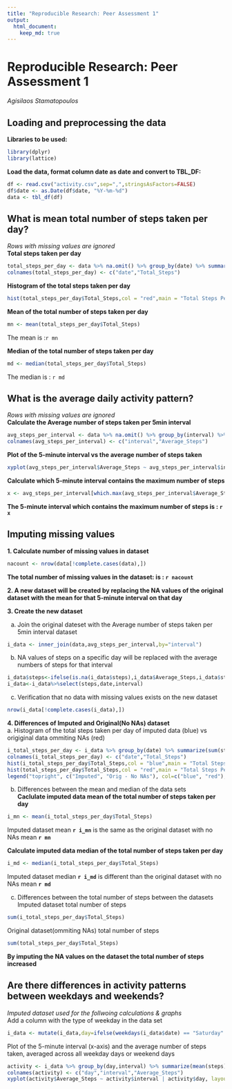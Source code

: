 ```yaml
---
title: "Reproducible Research: Peer Assessment 1"
output: 
  html_document:
    keep_md: true
---
```


# Reproducible Research: Peer Assessment 1
*Agisilaos Stamatopoulos*  
      
## Loading and preprocessing the data  
**Libraries to be used:**
```r
library(dplyr)
library(lattice)
```  
**Load the data, format column date as date and convert to TBL_DF:**
```r
df <- read.csv("activity.csv",sep=",",stringsAsFactors=FALSE)
df$date <- as.Date(df$date, "%Y-%m-%d")
data <- tbl_df(df)
```

## What is mean total number of steps taken per day?  
*Rows with missing values are ignored*  
**Total steps taken per day**  
```r
total_steps_per_day <- data %>% na.omit() %>% group_by(date) %>% summarize(sum(steps))
colnames(total_steps_per_day) <- c("date","Total_Steps")
```

**Histogram of the total steps taken per day**    
```r
hist(total_steps_per_day$Total_Steps,col = "red",main = "Total Steps Per Day", xlab ="Total Number of Steps")
```

**Mean of the total number of steps taken per day**  
```r
mn <- mean(total_steps_per_day$Total_Steps)
```
The mean is :`r mn`

**Median of the total number of steps taken per day**  
```r
md <- median(total_steps_per_day$Total_Steps)
```
The median is : `r md`

## What is the average daily activity pattern?
*Rows with missing values are ignored*  
**Calculate the Average number of steps taken per 5min interval**  
```r
avg_steps_per_interval <- data %>% na.omit() %>% group_by(interval) %>% summarize(mean(steps))
colnames(avg_steps_per_interval) <- c("interval","Average_Steps")
```

**Plot of the 5-minute interval vs the average number of steps taken**   
```r
xyplot(avg_steps_per_interval$Average_Steps ~ avg_steps_per_interval$interval,type="l",,main="Average Daily Activity Pattern", xlab = "5min Interval", ylab = "Average Number of Steps")
```

**Calculate which 5-minute interval contains the maximum number of steps**   
```r
x <- avg_steps_per_interval[which.max(avg_steps_per_interval$Average_Steps),][1]
```

**The 5-minute interval which contains the maximum number of steps is : `r x`**  

## Imputing missing values

**1. Calculate number of missing values in dataset**
```r
nacount <- nrow(data[!complete.cases(data),])
```

**The total number of missing values in the dataset: is : `r nacount`**  

**2. A new dataset will be created by replacing the NA values of the original dataset with the
 mean for that 5-minute interval on that day**  

**3. Create the new dataset**
 
a. Join the original dateset with the Average number of steps taken per 5min interval dataset
```r
i_data <- inner_join(data,avg_steps_per_interval,by="interval")
```

b. NA values of steps on a specific day will be replaced with the average numbers of steps
 for that interval

```r
i_data$steps<-ifelse(is.na(i_data$steps),i_data$Average_Steps,i_data$steps)
i_data<-i_data%>%select(steps,date,interval)
```

c. Verification that no data with missing values exists on the new dataset
```r
nrow(i_data[!complete.cases(i_data),])
```

**4. Differences of Imputed and Original(No NAs) dataset**  
a. Histogram of the total steps taken per day of imputed data (blue) 
vs origiginal data ommiting NAs (red)

```r
i_total_steps_per_day <- i_data %>% group_by(date) %>% summarize(sum(steps))
colnames(i_total_steps_per_day) <- c("date","Total_Steps")
hist(i_total_steps_per_day$Total_Steps,col = "blue",main = "Total Steps Per Day", xlab ="Total Number of Steps")
hist(total_steps_per_day$Total_Steps,col = "red",main = "Total Steps Per Day", xlab ="Total Number of Steps",add=T)
legend("topright", c("Imputed", "Orig - No NAs"), col=c("blue", "red"), lwd=1)
```

b. Differences between the mean and median of the data sets  
**Caclulate imputed data mean of the total number of steps taken per day**
```r
i_mn <- mean(i_total_steps_per_day$Total_Steps)
```
Imputed dataset mean **`r i_mn`** is the same as the original dataset with no NAs mean **`r mn`**  

**Calculate imputed data median of the total number of steps taken per day**
```r
i_md <- median(i_total_steps_per_day$Total_Steps)
```
Imputed dataset median **`r i_md`** is different than the original dataset with no NAs mean **`r md`**  

c. Differences between the total number of steps between the datasets  
Imputed dataset total number of steps
```r
sum(i_total_steps_per_day$Total_Steps)
```
Original dataset(ommiting NAs) total number of steps
```r
sum(total_steps_per_day$Total_Steps)
```
**By imputing the NA values on the dataset the total number of steps increased**

## Are there differences in activity patterns between weekdays and weekends?
*Imputed dataset used for the follwoing calculations & graphs*  
Add a column with the type of weekday in the data set  
```r
i_data <- mutate(i_data,day=ifelse(weekdays(i_data$date) == "Saturday" | weekdays(i_data$date) == "Sunday",c("Weekend"),c("Weekday")))
```
Plot of the 5-minute interval (x-axis) and the average number of steps taken, averaged across all weekday days or weekend days   
```r
activity <- i_data %>% group_by(day,interval) %>% summarize(mean(steps))
colnames(activity) <- c("day","interval","Average_Steps")
xyplot(activity$Average_Steps ~ activity$interval | activity$day, layout = c(1, 2),type="l",xlab="5min Interval",ylab="Average Number of Steps")
```

